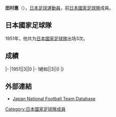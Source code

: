 {{Infobox football biography
|name=田村惠
|image=
|fullname=田村惠
|birth_date={{Birth date and age|1927|1|10}}
|cityofbirth=
|countryofbirth=[[日本|日本]]
|height=
|position=[[後衛_(足球)|後衛]]
|currentclub=
|years=
|clubs=
|caps(goals)=
|nationalyears=1951
|nationalteam=[[日本國家足球隊|日本]]
|nationalcaps(goals)=3 (0)
}}
'''田村惠'''（{{Bd|1927年|1月10日||}}），[[日本|日本]][[足球|足球]][[運動員|運動員]]，前[[日本國家足球隊|日本國家足球隊]]成員。

==日本國家足球隊==
1951年，他共为[[日本國家足球隊|日本國家足球隊]]出场3次。

==成績==
{{Football player national team statistics|JPN}}
|-
|1951||3||0
|-
!總和||3||0
|}

==外部連結==
{{Reflist}}
*[https://web.archive.org/web/20160320073129/http://www.japannationalfootballteam.com/en/players/tamura_megumu.html Japan National Football Team Database]

{{Japan-sport-bio-stub}}
{{Soccer-player-stub}}
[[Category:日本國家足球隊成員|Category:日本國家足球隊成員]]